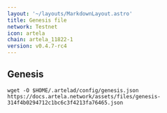 ```yaml
---
layout: '~/layouts/MarkdownLayout.astro'
title: Genesis file
network: Testnet
icon: artela
chain: artela_11822-1
version: v0.4.7-rc4
---
```

## Genesis 

```
wget -O $HOME/.artelad/config/genesis.json https://docs.artela.network/assets/files/genesis-314f4b0294712c1bc6c3f4213fa76465.json
```
